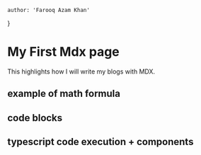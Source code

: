     author: 'Farooq Azam Khan'
}

# My First Mdx page
This highlights how I will write my blogs with MDX. 

## example of math formula

## code blocks

## typescript code execution + components
<Counter start_counter={5} /> 